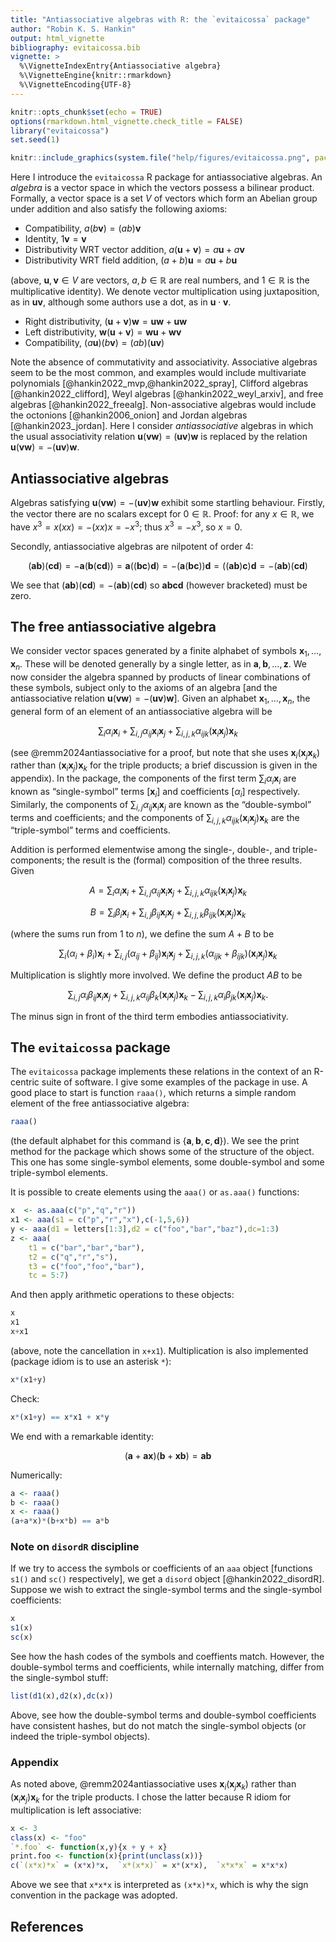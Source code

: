```yaml
---
title: "Antiassociative algebras with R: the `evitaicossa` package"
author: "Robin K. S. Hankin"
output: html_vignette
bibliography: evitaicossa.bib
vignette: >
  %\VignetteIndexEntry{Antiassociative algebra}
  %\VignetteEngine{knitr::rmarkdown}
  %\VignetteEncoding{UTF-8}
---
```



```r
knitr::opts_chunk$set(echo = TRUE)
options(rmarkdown.html_vignette.check_title = FALSE)
library("evitaicossa")
set.seed(1)
```

```r
knitr::include_graphics(system.file("help/figures/evitaicossa.png", package = "evitaicossa"))
```

Here I introduce the `evitaicossa` R package for antiassociative
algebras.  An _algebra_ is a vector space in which the vectors possess
a bilinear product.  Formally, a vector space is a set $V$ of vectors
which form an Abelian group under addition and also satisfy the
following axioms:

* Compatibility, $a(b\mathbf{v})=(ab)\mathbf{v}$
* Identity, $1\mathbf{v}=\mathbf{v}$
* Distributivity WRT vector addition, $a(\mathbf{u}+\mathbf{v}) =
  a\mathbf{u}+a\mathbf{v}$
* Distributivity WRT field addition, $(a+b)\mathbf{u} =
  a\mathbf{u}+b\mathbf{u}$

(above, $\mathbf{u},\mathbf{v}\in V$ are vectors, $a,b\in\mathbb{R}$
are real numbers, and $1\in\mathbb{R}$ is the multiplicative
identity).  We denote vector multiplication using juxtaposition, as in
$\mathbf{u}\mathbf{v}$, although some authors use a dot, as in
$\mathbf{u}\cdot\mathbf{v}$.

* Right distributivity, $(\mathbf{u}+\mathbf{v})\mathbf{w} =
  \mathbf{u}\mathbf{w}+ \mathbf{u}\mathbf{w}$
* Left distributivity, $\mathbf{w}(\mathbf{u}+\mathbf{v})  =
  \mathbf{w}\mathbf{u}+ \mathbf{w}\mathbf{v}$
* Compatibility, $(a\mathbf{u})(b\mathbf{v})=(ab)(\mathbf{u}\mathbf{v})$

Note the absence of commutativity and associativity.  Associative
algebras seem to be the most common, and examples would include
multivariate polynomials [@hankin2022_mvp,@hankin2022_spray], Clifford
algebras [@hankin2022_clifford], Weyl algebras
[@hankin2022_weyl_arxiv], and free algebras [@hankin2022_freealg].
Non-associative algebras would include the octonions
[@hankin2006_onion] and Jordan algebras [@hankin2023_jordan].  Here I
consider _antiassociative_ algebras in which the usual associativity
relation
$\mathbf{u}(\mathbf{v}\mathbf{w})=(\mathbf{u}\mathbf{v})\mathbf{w}$ is
replaced by the relation
$\mathbf{u}(\mathbf{v}\mathbf{w})=-(\mathbf{u}\mathbf{v})\mathbf{w}$.

## Antiassociative algebras

Algebras satisfying
$\mathbf{u}(\mathbf{v}\mathbf{w})=-(\mathbf{u}\mathbf{v})\mathbf{w}$
exhibit some startling behaviour.  Firstly, the vector there are no
scalars except for $0\in\mathbb{R}$.  Proof: for any $x\in\mathbb{R}$,
we have $x^3=x(xx)=-(xx)x=-x^3$; thus $x^3=-x^3$, so $x=0$.

Secondly, antiassociative algebras are nilpotent of order 4:

$$
(\mathbf{a}\mathbf{b})(\mathbf{c}\mathbf{d}) =
-\mathbf{a}(\mathbf{b}(\mathbf{c}\mathbf{d})) =
\mathbf{a}((\mathbf{b}\mathbf{c})\mathbf{d}) =
-(\mathbf{a}(\mathbf{b}\mathbf{c}))\mathbf{d} =
((\mathbf{a}\mathbf{b})\mathbf{c})\mathbf{d} =
-(\mathbf{a}\mathbf{b})(\mathbf{c}\mathbf{d})
$$

We see that
$(\mathbf{a}\mathbf{b})(\mathbf{c}\mathbf{d})=-(\mathbf{a}\mathbf{b})(\mathbf{c}\mathbf{d})$
so $\mathbf{a}\mathbf{b}\mathbf{c}\mathbf{d}$ (however bracketed) must
be zero.

## The free antiassociative algebra

We consider vector spaces generated by a finite alphabet of symbols
$\mathbf{x}_1,\ldots,\mathbf{x}_n$.  These will be denoted generally
by a single letter, as in $\mathbf{a},\mathbf{b},\ldots,\mathbf{z}$.
We now consider the algebra spanned by products of linear combinations
of these symbols, subject only to the axioms of an algebra [and the
antiassociative relation
$\mathbf{u}(\mathbf{v}\mathbf{w})=-(\mathbf{u}\mathbf{v})\mathbf{w}$].
Given an alphabet $\mathbf{x}_1,\ldots,\mathbf{x}_n$, the general form
of an element of an antiassociative algebra will be

$$
\sum_{i}\alpha_i\mathbf{x}_i +
\sum_{i,j}\alpha_{ij}\mathbf{x}_i\mathbf{x}_j+
\sum_{i,j,k}\alpha_{ijk}(\mathbf{x}_i\mathbf{x}_j)\mathbf{x}_k
$$

(see @remm2024antiassociative for a proof, but note that she uses
$\mathbf{x}_i(\mathbf{x}_j\mathbf{x}_k)$ rather than
$(\mathbf{x}_i\mathbf{x}_j)\mathbf{x}_k$ for the triple products; a
brief discussion is given in the appendix).  In the package, the
components of the first term $\sum_{i}\alpha_i\mathbf{x}_i$ are known
as "single-symbol" terms [$\mathbf{x}_i$] and coefficients
[$\alpha_i$] respectively.  Similarly, the components of
$\sum_{i,j}\alpha_{ij}\mathbf{x}_i\mathbf{x}_j$ are known as the
"double-symbol" terms and coefficients; and the components of
$\sum_{i,j,k}\alpha_{ijk}(\mathbf{x}_i\mathbf{x}_j)\mathbf{x}_k$ are
the "triple-symbol" terms and coefficients.

Addition is performed elementwise among the single-, double-, and
triple- components; the result is the (formal) composition of the
three results.  Given 


$$A=
\sum_{i}\alpha_i\mathbf{x}_i +
\sum_{i,j}\alpha_{ij}\mathbf{x}_i\mathbf{x}_j+
\sum_{i,j,k}\alpha_{ijk}(\mathbf{x}_i\mathbf{x}_j)\mathbf{x}_k
$$

$$B=
\sum_{i}\beta_i\mathbf{x}_i +
\sum_{i,j}\beta_{ij}\mathbf{x}_i\mathbf{x}_j+
\sum_{i,j,k}\beta_{ijk}(\mathbf{x}_i\mathbf{x}_j)\mathbf{x}_k
$$

(where the sums run from $1$ to $n$), we define the sum $A+B$ to be

$$
\sum_{i}(\alpha_i+\beta_i)\mathbf{x}_i +
\sum_{i,j}(\alpha_{ij}+\beta_{ij})\mathbf{x}_i\mathbf{x}_j+
\sum_{i,j,k}(\alpha_{ijk}+\beta_{ijk})(\mathbf{x}_i\mathbf{x}_j)\mathbf{x}_k
$$

Multiplication is slightly more involved.  We define the product $AB$
to be

$$
\sum_{i,j}\alpha_i\beta_{ij}\mathbf{x}_i\mathbf{x}_j
+\sum_{i,j,k}\alpha_{ij}\beta_{k}(\mathbf{x}_i\mathbf{x}_j)\mathbf{x}_k
-\sum_{i,j,k}\alpha_i\beta_{jk}(\mathbf{x}_i\mathbf{x}_j)\mathbf{x}_k.
$$

The minus sign in front of the third term embodies antiassociativity.

## The `evitaicossa` package

The `evitaicossa` package implements these relations in the context of
an R-centric suite of software.  I give some examples of the package
in use.  A good place to start is function `raaa()`, which returns a
simple random element of the free antiassociative algebra:

```r
raaa()
```

(the default alphabet for this command is
$\left\lbrace\mathbf{a},\mathbf{b},\mathbf{c},\mathbf{d}\right\rbrace$).
We see the print method for the package which shows some of the
structure of the object.  This one has some single-symbol elements,
some double-symbol and some triple-symbol elements.

It is possible to create elements using the `aaa()` or `as.aaa()`
functions:

```r
x  <- as.aaa(c("p","q","r"))
x1 <- aaa(s1 = c("p","r","x"),c(-1,5,6))
y <- aaa(d1 = letters[1:3],d2 = c("foo","bar","baz"),dc=1:3)
z <- aaa(
	t1 = c("bar","bar","bar"),
	t2 = c("q","r","s"),
	t3 = c("foo","foo","bar"),
	tc = 5:7)
```

And then apply arithmetic operations to these objects:

```r
x
x1
x+x1
```

(above, note the cancellation in `x+x1`).  Multiplication is also
implemented (package idiom is to use an asterisk `*`):

```r
x*(x1+y)
```

Check:

```r
x*(x1+y) == x*x1 + x*y
```

We end with a remarkable identity:

$$
(\mathbf{a}+\mathbf{a}\mathbf{x})(\mathbf{b} + \mathbf{x}\mathbf{b})=\mathbf{a}\mathbf{b}
$$

Numerically:

```r
a <- raaa()
b <- raaa()
x <- raaa()
(a+a*x)*(b+x*b) == a*b
```

### Note on `disordR` discipline

If we try to access the symbols or coefficients of an `aaa` object
[functions `s1()` and `sc()` respectively], we get a `disord` object
[@hankin2022_disordR].  Suppose we wish to extract the single-symbol
terms and the single-symbol coefficients:

```r
x
s1(x)
sc(x)
```

See how the hash codes of the symbols and coeffients match.  However,
the double-symbol terms and coefficients, while internally matching,
differ from the single-symbol stuff:

```r
list(d1(x),d2(x),dc(x))
```

Above, see how the double-symbol terms and double-symbol coefficients
have consistent hashes, but do not match the single-symbol objects (or
indeed the triple-symbol objects).


### Appendix

As noted above, @remm2024antiassociative uses
$\mathbf{x}_i(\mathbf{x}_j\mathbf{x}_k)$ rather than
$(\mathbf{x}_i\mathbf{x}_j)\mathbf{x}_k$ for the triple products.  I
chose the latter because R idiom for multiplication is left
associative:

```r
x <- 3
class(x) <- "foo"
`*.foo` <- function(x,y){x + y + x}
print.foo <- function(x){print(unclass(x))}
c(`(x*x)*x` = (x*x)*x,  `x*(x*x)` = x*(x*x),  `x*x*x` = x*x*x)
```

Above we see that `x*x*x` is interpreted as `(x*x)*x`, which is why
the sign convention in the package was adopted.


## References
